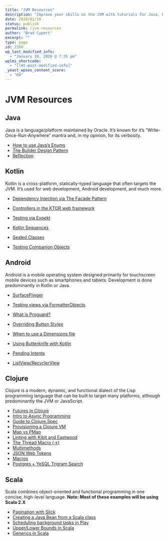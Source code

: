 ```yaml
---
title: "JVM Resources"
description: "Improve your skills on the JVM with tutorials for Java, Kotlin, Scala and Clojure!"
date: 2020/01/10
status: publish
permalink: /jvm-resources
author: "Brad Cypert"
excerpt: ""
type: page
id: 2260
wp_last_modified_info:
  - "January 10, 2020 @ 7:35 pm"
wplmi_shortcode:
  - "[lmt-post-modified-info]"
_yoast_wpseo_content_score:
  - "60"
---
```


# JVM Resources

## Java

Java is a language/platform maintained by Oracle. It’s known for it’s “Write-Once-Run-Anywhere” mantra and, in my opinion, for its verbosity.

- [How to use Java’s Enums](/a-beginners-guide-to-java-enums/)
- [The Builder Design Pattern](/design-patterns-builder/)
- [Reflection ](/intro-to-reflection-in-java/)

## Kotlin

Kotlin is a cross-platform, statically-typed language that often targets the JVM. It’s used for web development, Android development, and much more.

- [Dependency Injection via The Facade Pattern](/the-facade-pattern-for-simple-dependency-injection/)
- [Controllers in the KTOR web framework](/controllers-in-ktor/)
- [Testing via Expekt](/bdd-assertions-expekt-kotlin/)

- [Kotlin Sequences](/sequence-a-kotlin-type/)
- [Sealed Classes](/kotlin-sealed-classes/)
- [Testing Companion Objects](/static-methods-companion-objects-and-testing/)

## Android

Android is a mobile operating system designed primarily for touchscreen mobile devices such as smartphones and tablets. Development is done predominantly in Kotlin or Java.

- [SurfaceFlinger](/what-is-androids-surfaceflinger/)
- [Testing views via FormatterObjects](/formatter-objects-testable-fragments/)
- [What is Proguard?](/what-the-heck-is-androids-proguard/)
- [Overriding Button Styles](/overriding-button-styles-in-android/)

- [When to use a Dimensions file](/the-complete-guide-to-dimensions-in-android/)
- [Using Butterknife with Kotlin](/using-butterknife-kotlin/)
- [Pending Intents](/android-pending-intents/)
- [ListView/RecyclerView](/android-listview-recyclerview-adapters/)

## Clojure

Clojure is a modern, dynamic, and functional dialect of the Lisp programming language that can be built to target many platforms, although predominantly the JVM or JavaScript.

- [Futures in Clojure](/using-futures-in-clojure/)
- [Intro to Async Programming](/clojure-async/)
- [Guide to Clojure.Spec](/an-informal-guide-to-clojure-spec/)
- [Provisioning a Clojure VM](/provisioning-a-development-environment-for-clojure-web-services-via-ansible-and-vagrant/)
- [Map vs PMap](/understanding-clojures-map-pmap/)
- [Linting with Kibit and Eastwood](/clojure-kibit-eastwood/)
- [The Thread Macro (-&gt;) ](/threading-pipelines-in-clojure/)
- [Multimethods](/mighty-morphing-multimethods/)
- [JSON Web Tokens](/using-json-web-tokens-with-clojure/)
- [Macros](/understanding-clojure-macros/)
- [Postgres + YeSQL Trigram Search](/adding-trigram-searching-to-a-clojure-webapp/)

## Scala

Scala combines object-oriented and functional programming in one concise, high-level language. **Note: Most of these examples will be using Scala 2.X**

- [Pagination with Slick](/a-quick-script-to-update-all-of-your-npm-dependencies/)
- [Creating a Java Bean from a Scala class](/creating-a-java-bean-from-a-scala-class/)
- [Scheduling background tasks in Play](/scheduling-background-jobs-in-play-with-scala/)
- [Upper/Lower Bounds in Scala](/upper-and-lower-bounds-in-scala/)
- [Generics in Scala](/using-generics-in-scala/)
